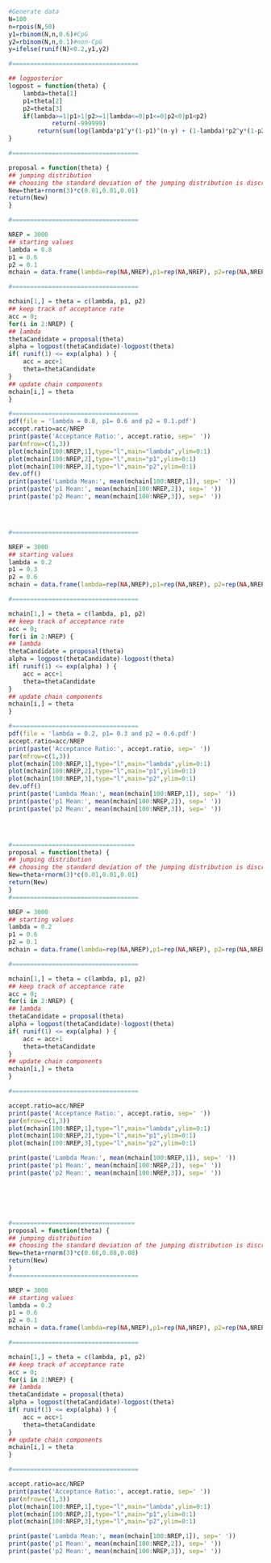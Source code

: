 ```r
#Generate data
N=100
n=rpois(N,50)
y1=rbinom(N,n,0.6)#CpG
y2=rbinom(N,n,0.1)#non-CpG
y=ifelse(runif(N)<0.2,y1,y2)

#===================================

## logposterior
logpost = function(theta) {
	lambda=theta[1]
	p1=theta[2]
	p2=theta[3]
	if(lambda>=1|p1>1|p2>=1|lambda<=0|p1<=0|p2<0|p1<p2) 
            return(-999999)
        return(sum(log(lambda*p1^y*(1-p1)^(n-y) + (1-lambda)*p2^y*(1-p2)^(n-y))))
}

#===================================

proposal = function(theta) {
## jumping distribution
## choosing the standard deviation of the jumping distribution is discretionary and will affect the acceptance ratio. The ideal acceptance ratio is 10-40%. 
New=theta+rnorm(3)*c(0.01,0.01,0.01)
return(New) 
}

#===================================

NREP = 3000
## starting values
lambda = 0.8
p1 = 0.6
p2 = 0.1
mchain = data.frame(lambda=rep(NA,NREP),p1=rep(NA,NREP), p2=rep(NA,NREP))

#===================================

mchain[1,] = theta = c(lambda, p1, p2)
## keep track of acceptance rate
acc = 0; 
for(i in 2:NREP) {
## lambda
thetaCandidate = proposal(theta)
alpha = logpost(thetaCandidate)-logpost(theta)
if( runif(1) <= exp(alpha) ) {
    acc = acc+1
    theta=thetaCandidate
}
## update chain components
mchain[i,] = theta
}

#===================================
pdf(file = 'lambda = 0.8, p1= 0.6 and p2 = 0.1.pdf')
accept.ratio=acc/NREP
print(paste('Acceptance Ratio:', accept.ratio, sep=' '))
par(mfrow=c(1,3))
plot(mchain[100:NREP,1],type="l",main="lambda",ylim=0:1)
plot(mchain[100:NREP,2],type="l",main="p1",ylim=0:1)
plot(mchain[100:NREP,3],type="l",main="p2",ylim=0:1)
dev.off()
print(paste('Lambda Mean:', mean(mchain[100:NREP,1]), sep=' '))
print(paste('p1 Mean:', mean(mchain[100:NREP,2]), sep=' '))
print(paste('p2 Mean:', mean(mchain[100:NREP,3]), sep=' '))




#===================================

NREP = 3000
## starting values
lambda = 0.2
p1 = 0.3
p2 = 0.6
mchain = data.frame(lambda=rep(NA,NREP),p1=rep(NA,NREP), p2=rep(NA,NREP))

#===================================

mchain[1,] = theta = c(lambda, p1, p2)
## keep track of acceptance rate
acc = 0; 
for(i in 2:NREP) {
## lambda
thetaCandidate = proposal(theta)
alpha = logpost(thetaCandidate)-logpost(theta)
if( runif(1) <= exp(alpha) ) {
    acc = acc+1
    theta=thetaCandidate
}
## update chain components
mchain[i,] = theta
}

#===================================
pdf(file = 'lambda = 0.2, p1= 0.3 and p2 = 0.6.pdf')
accept.ratio=acc/NREP
print(paste('Acceptance Ratio:', accept.ratio, sep=' '))
par(mfrow=c(1,3))
plot(mchain[100:NREP,1],type="l",main="lambda",ylim=0:1)
plot(mchain[100:NREP,2],type="l",main="p1",ylim=0:1)
plot(mchain[100:NREP,3],type="l",main="p2",ylim=0:1)
dev.off()
print(paste('Lambda Mean:', mean(mchain[100:NREP,1]), sep=' '))
print(paste('p1 Mean:', mean(mchain[100:NREP,2]), sep=' '))
print(paste('p2 Mean:', mean(mchain[100:NREP,3]), sep=' '))




#==================================
proposal = function(theta) {
## jumping distribution
## choosing the standard deviation of the jumping distribution is discretionary and will affect the acceptance ratio. The ideal acceptance ratio is 10-40%. 
New=theta+rnorm(3)*c(0.01,0.01,0.01)
return(New) 
}
#===================================

NREP = 3000
## starting values
lambda = 0.2
p1 = 0.6
p2 = 0.1
mchain = data.frame(lambda=rep(NA,NREP),p1=rep(NA,NREP), p2=rep(NA,NREP))

#===================================

mchain[1,] = theta = c(lambda, p1, p2)
## keep track of acceptance rate
acc = 0; 
for(i in 2:NREP) {
## lambda
thetaCandidate = proposal(theta)
alpha = logpost(thetaCandidate)-logpost(theta)
if( runif(1) <= exp(alpha) ) {
    acc = acc+1
    theta=thetaCandidate
}
## update chain components
mchain[i,] = theta
}

#===================================

accept.ratio=acc/NREP
print(paste('Acceptance Ratio:', accept.ratio, sep=' '))
par(mfrow=c(1,3))
plot(mchain[100:NREP,1],type="l",main="lambda",ylim=0:1)
plot(mchain[100:NREP,2],type="l",main="p1",ylim=0:1)
plot(mchain[100:NREP,3],type="l",main="p2",ylim=0:1)

print(paste('Lambda Mean:', mean(mchain[100:NREP,1]), sep=' '))
print(paste('p1 Mean:', mean(mchain[100:NREP,2]), sep=' '))
print(paste('p2 Mean:', mean(mchain[100:NREP,3]), sep=' '))






#==================================
proposal = function(theta) {
## jumping distribution
## choosing the standard deviation of the jumping distribution is discretionary and will affect the acceptance ratio. The ideal acceptance ratio is 10-40%. 
New=theta+rnorm(3)*c(0.08,0.08,0.08)
return(New) 
}
#===================================

NREP = 3000
## starting values
lambda = 0.2
p1 = 0.6
p2 = 0.1
mchain = data.frame(lambda=rep(NA,NREP),p1=rep(NA,NREP), p2=rep(NA,NREP))

#===================================

mchain[1,] = theta = c(lambda, p1, p2)
## keep track of acceptance rate
acc = 0; 
for(i in 2:NREP) {
## lambda
thetaCandidate = proposal(theta)
alpha = logpost(thetaCandidate)-logpost(theta)
if( runif(1) <= exp(alpha) ) {
    acc = acc+1
    theta=thetaCandidate
}
## update chain components
mchain[i,] = theta
}

#===================================

accept.ratio=acc/NREP
print(paste('Acceptance Ratio:', accept.ratio, sep=' '))
par(mfrow=c(1,3))
plot(mchain[100:NREP,1],type="l",main="lambda",ylim=0:1)
plot(mchain[100:NREP,2],type="l",main="p1",ylim=0:1)
plot(mchain[100:NREP,3],type="l",main="p2",ylim=0:1)

print(paste('Lambda Mean:', mean(mchain[100:NREP,1]), sep=' '))
print(paste('p1 Mean:', mean(mchain[100:NREP,2]), sep=' '))
print(paste('p2 Mean:', mean(mchain[100:NREP,3]), sep=' '))

```

